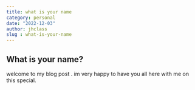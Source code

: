 ```yaml
---
title: what is your name
category: personal
date: "2022-12-03"
author: jhclass
slug : what-is-your-name
---
```


## What is your name?

welcome to my blog post . im very happy to have you all here with me on this special.